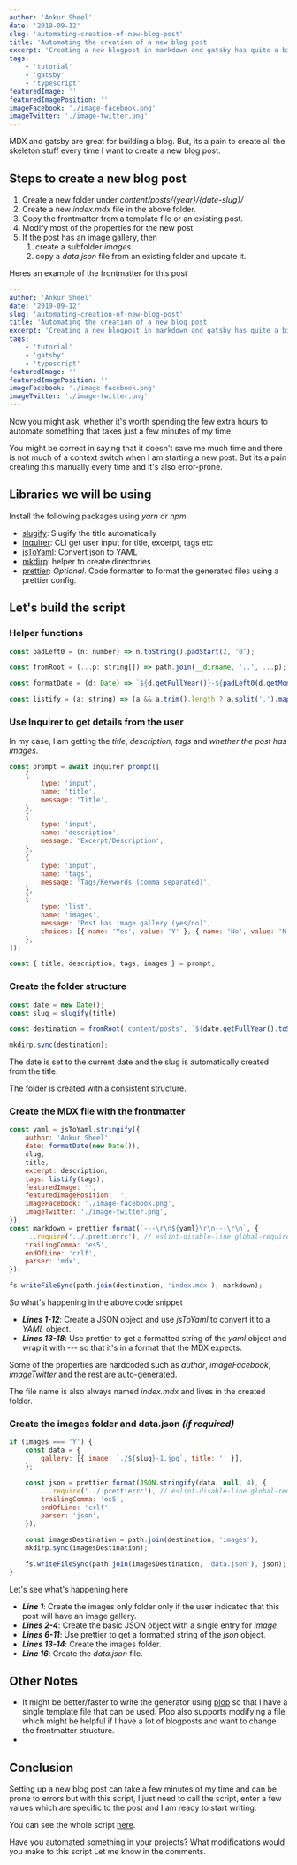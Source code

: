 ```yaml
---
author: 'Ankur Sheel'
date: '2019-09-12'
slug: 'automating-creation-of-new-blog-post'
title: 'Automating the creation of a new blog post'
excerpt: 'Creating a new blogpost in markdown and gatsby has quite a bit of boilerplate. Lets see how to automate it.'
tags:
    - 'tutorial'
    - 'gatsby'
    - 'typescript'
featuredImage: ''
featuredImagePosition: ''
imageFacebook: './image-facebook.png'
imageTwitter: './image-twitter.png'
---
```



MDX and gatsby are great for building a blog. But, its a pain to create all the skeleton stuff every time I want to create a new blog post.

## Steps to create a new blog post

1.  Create a new folder under _content/posts/{year}/{date-slug}/_
1.  Create a new _index.mdx_ file in the above folder.
1.  Copy the frontmatter from a template file or an existing post.
1.  Modify most of the properties for the new post.
1.  If the post has an image gallery, then
    1. create a subfolder _images_.
    1. copy a _data.json_ file from an existing folder and update it.

Heres an example of the frontmatter for this post

```yaml
---
author: 'Ankur Sheel'
date: '2019-09-12'
slug: 'automating-creation-of-new-blog-post'
title: 'Automating the creation of a new blog post'
excerpt: 'Creating a new blogpost in markdown and gatsby has quite a bit of skeleton stuff. Lets see how to automate it.'
tags:
    - 'tutorial'
    - 'gatsby'
    - 'typescript'
featuredImage: ''
featuredImagePosition: ''
imageFacebook: './image-facebook.png'
imageTwitter: './image-twitter.png'
---

```

<Quote quote="Wouldn't it be nice if it could all be generated by a single command?" />

Now you might ask, whether it's worth spending the few extra hours to automate something that takes just a few minutes of my time.

You might be correct in saying that it doesn't save me much time and there is not much of a context switch when I am starting a new post. But its a pain creating this manually every time and it's also error-prone.

<Quote quote=" Let's Automate all the things." />

## Libraries we will be using

Install the following packages using _yarn_ or _npm_.

-   [slugify](https://github.com/sindresorhus/slugify): Slugify the title automatically
-   [inquirer](http://npm.im/inquirer): CLI get user input for title, excerpt, tags etc
-   [jsToYaml](https://github.com/alexcrist/json-to-pretty-yaml): Convert json to YAML
-   [mkdirp](https://github.com/substack/node-mkdirp): helper to create directories
-   [prettier](https://github.com/prettier/prettier): _Optional_. Code formatter to format the generated files using a prettier config.

## Let's build the script

### Helper functions

```javascript
const padLeft0 = (n: number) => n.toString().padStart(2, '0');

const fromRoot = (...p: string[]) => path.join(__dirname, '..', ...p);

const formatDate = (d: Date) => `${d.getFullYear()}-${padLeft0(d.getMonth() + 1)}-${padLeft0(d.getDate())}`;

const listify = (a: string) => (a && a.trim().length ? a.split(',').map(s => s.trim()) : '');
```

### Use Inquirer to get details from the user

In my case, I am getting the _title_, _description_, _tags_ and _whether the post has images_.

```javascript
const prompt = await inquirer.prompt([
    {
        type: 'input',
        name: 'title',
        message: 'Title',
    },
    {
        type: 'input',
        name: 'description',
        message: 'Excerpt/Description',
    },
    {
        type: 'input',
        name: 'tags',
        message: 'Tags/Keywords (comma separated)',
    },
    {
        type: 'list',
        name: 'images',
        message: 'Post has image gallery (yes/no)',
        choices: [{ name: 'Yes', value: 'Y' }, { name: 'No', value: 'N' }],
    },
]);

const { title, description, tags, images } = prompt;
```

### Create the folder structure

```javascript
const date = new Date();
const slug = slugify(title);

const destination = fromRoot('content/posts', `${date.getFullYear().toString()}`, `${formatDate(date)}-${slug}`);

mkdirp.sync(destination);
```

The date is set to the current date and the slug is automatically created from the title.

The folder is created with a consistent structure.

### Create the MDX file with the frontmatter

```javascript
const yaml = jsToYaml.stringify({
    author: 'Ankur Sheel',
    date: formatDate(new Date()),
    slug,
    title,
    excerpt: description,
    tags: listify(tags),
    featuredImage: '',
    featuredImagePosition: '',
    imageFacebook: './image-facebook.png',
    imageTwitter: './image-twitter.png',
});
const markdown = prettier.format(`---\r\n${yaml}\r\n---\r\n`, {
    ...require('../.prettierrc'), // eslint-disable-line global-require
    trailingComma: 'es5',
    endOfLine: 'crlf',
    parser: 'mdx',
});

fs.writeFileSync(path.join(destination, 'index.mdx'), markdown);
```

So what's happening in the above code snippet

-   **_Lines 1-12_**: Create a JSON object and use _jsToYaml_ to convert it to a _YAML_ object.
-   **_Lines 13-18_**: Use prettier to get a formatted string of the _yaml_ object and wrap it with _---_ so that it's in a format that the MDX expects.

Some of the properties are hardcoded such as _author_, _imageFacebook_, _imageTwitter_ and the rest are auto-generated.

The file name is also always named _index.mdx_ and lives in the created folder.

### Create the images folder and data.json _(if required)_

```javascript
if (images === 'Y') {
    const data = {
        gallery: [{ image: `./${slug}-1.jpg`, title: '' }],
    };

    const json = prettier.format(JSON.stringify(data, null, 4), {
        ...require('../.prettierrc'), // eslint-disable-line global-require
        trailingComma: 'es5',
        endOfLine: 'crlf',
        parser: 'json',
    });

    const imagesDestination = path.join(destination, 'images');
    mkdirp.sync(imagesDestination);

    fs.writeFileSync(path.join(imagesDestination, 'data.json'), json);
}
```

Let's see what's happening here

-   **_Line 1_**: Create the images only folder only if the user indicated that this post will have an image gallery.
-   **_Lines 2-4_**: Create the basic JSON object with a single entry for _image_.
-   **_Lines 6-11_**: Use prettier to get a formatted string of the _json_ object.
-   **_Lines 13-14_**: Create the images folder.
-   **_Line 16_**: Create the _data.json_ file.

## Other Notes

-   It might be better/faster to write the generator using [plop](https://github.com/amwmedia/plop) so that I have a single template file that can be used. Plop also supports modifying a file which might be helpful if I have a lot of blogposts and want to change the frontmatter structure.
-

## Conclusion

Setting up a new blog post can take a few minutes of my time and can be prone to errors but with this script, I just need to call the script, enter a few values which are specific to the post and I am ready to start writing.

You can see the whole script [here](https://github.com/AnkurSheel/ankursheel_website/blob/master/scripts/createNewBlogpost.ts).

Have you automated something in your projects? What modifications would you make to this script Let me know in the comments.
